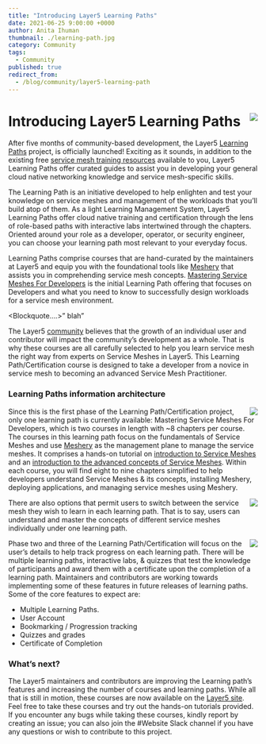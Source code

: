 ```yaml
---
title: "Introducing Layer5 Learning Paths"
date: 2021-06-25 9:00:00 +0000
author: Anita Ihuman
thumbnail: ./learning-path.jpg
category: Community
tags:
  - Community
published: true
redirect_from:
  - /blog/community/layer5-learning-path
---
```





<BlogWrapper>

 <img style="max-height:155px; display: inline; position: relative; float: right; margin-left:0.25rem;" src={LearningPath} />
 <h1>Introducing Layer5 Learning Paths</h1>
<p>
After five months of community-based development, the Layer5 <a href="https://layer5.io/learn/learning-paths">Learning Paths</a> project, is officially launched! Exciting as it sounds, in addition to the existing free <a href="https://layer5.io/learn">service mesh training resources</a> available to you, Layer5 Learning Paths offer curated guides to assist you in developing your general cloud native networking knowledge and service mesh-specific skills. 
</p>
<p>
The Learning Path is an initiative developed to help enlighten and test your knowledge on service meshes and management of the workloads that you’ll build atop of them. As a light Learning Management System, Layer5 Learning Paths offer cloud native training and certification through the lens of role-based paths with interactive labs intertwined through the chapters. Oriented around your role as a developer, operator, or security engineer, you can choose your learning path most relevant to your everyday focus.
</p>
<p>
Learning Paths comprise courses that are hand-curated by the maintainers at Layer5 and equip you with the foundational tools like <a href=”https://meshery.io/”>Meshery</a> that assists you in comprehending service mesh concepts. <a href=”https://layer5.io/learn/learning-paths/mastering-service-meshes-for-developers”>Mastering Service Meshes For Developers</a> is the initial Learning Path offering that focuses on Developers and what you need to know to successfully design workloads for a service mesh environment. 
</p>

<Blockquote….>” blah”</Blockquote>

<p>
  The Layer5 <a href="https://layer5.io/community">community</a> believes that
  the growth of an individual user and contributor will impact the community’s
  development as a whole. That is why these courses are all carefully selected
  to help you learn service mesh the right way from experts on Service Meshes in
  Layer5. This Learning Path/Certification course is designed to take a
  developer from a novice in service mesh to becoming an advanced Service Mesh
  Practitioner.
</p>

 <h3> 
  Learning Paths information architecture
</h3>
 <img style="max-height:155px; display: inline; position: relative; float: right; margin-left:0.25rem;" src={Architecture} />
<p>
  Since this is the first phase of the Learning Path/Certification project, only
  one learning path is currently available: Mastering Service Meshes For
  Developers, which is two courses in length with ~8 chapters per course. The
  courses in this learning path focus on the fundamentals of Service Meshes and
  use <a href="https://meshery.io/">Meshery</a> as the management plane to manage the service meshes. It comprises a hands-on tutorial on <a href="https://layer5.io/learn/learning-paths/mastering-service-meshes-for-developers/introduction-to-service-meshes">introduction to Service Meshes</a> and an <a href="https://layer5.io/learn/learning-paths/mastering-service-meshes-for-developers/advance-concepts-of-service-mesh"> introduction to the advanced concepts of Service Meshes</a>. Within each course, you will find
  eight to nine chapters simplified to help developers understand Service Meshes
  & its concepts, installing Meshery, deploying applications, and managing
  service meshes using Meshery.
</p>
 <img style="max-height:155px; display: inline; position: relative; float: right; margin-left:0.25rem;" src={BasicsofServiceMesh} />
<p>
  There are also options that permit users to switch between the service mesh
  they wish to learn in each learning path. That is to say, users can understand
  and master the concepts of different service meshes individually under one
  learning path.
</p>
<img style="max-height:155px; display: inline; position: relative; float: right; margin-left:0.25rem;" src={ServiceMesh} />

<p>
  Phase two and three of the Learning Path/Certification will focus on the
  user’s details to help track progress on each learning path. There will be
  multiple learning paths, interactive labs, & quizzes that test the knowledge
  of participants and award them with a certificate upon the completion of a
  learning path. Maintainers and contributors are working towards implementing
  some of these features in future releases of learning paths. Some of the core
  features to expect are:
</p>
<ul>
  <li>Multiple Learning Paths.</li>
  <li>User Account</li>
  <li>Bookmarking / Progression tracking</li>
  <li>Quizzes and grades</li>
  <li>Certificate of Completion</li>
</ul>

<h3>What’s next?</h3>
<p>
  The Layer5 maintainers and contributors are improving the Learning path’s
  features and increasing the number of courses and learning paths. While all
  that is still in motion, these courses are now available on the <a href="https://layer5.io/learn/learning-paths">Layer5 site</a>.
  Feel free to take these courses and try out the hands-on tutorials provided.
  If you encounter any bugs while taking these courses, kindly report by
  creating an issue; you can also join the <Link to="https://layer5io.slack.com/archives/C015QJKUMPU">#Website</Link> Slack channel if you have
  any questions or wish to contribute to this project.
</p>
</BlogWrapper>
